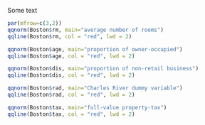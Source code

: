 Some text
<!-- rm,age,dis,rad,tax -->
```r
par(mfrow=c(3,2)) 
qqnorm(Boston$rm, main="average number of rooms")
qqline(Boston$rm, col = "red", lwd = 2)

qqnorm(Boston$age, main="proportion of owner-occupied")
qqline(Boston$age, col = "red", lwd = 2)

qqnorm(Boston$dis, main="proportion of non-retail business")
qqline(Boston$dis, col = "red", lwd = 2)

qqnorm(Boston$rad, main="Charles River dummy variable")
qqline(Boston$rad, col = "red", lwd = 2)

qqnorm(Boston$tax, main="full-value property-tax")
qqline(Boston$tax, col = "red", lwd = 2)
```

